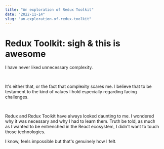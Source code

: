 ```yaml
---
title: "An exploration of Redux Toolkit"
date: "2022-11-14"
slug: "an-exploration-of-redux-toolkit"
---
```


# Redux Toolkit: sigh & this is awesome

I have never liked unnecessary complexity.

<br />

It's either that, or the fact that complexity scares me. I believe that to be testament
to the kind of values I hold especially regarding facing challenges.

<br />

Redux and Redux Toolkit have always looked daunting to me. I wondered why it was
necessary and why I had to learn them. Truth be told, as much as I wanted to be
entrenched in the React ecosystem, I didn't want to touch those technologies.

I know, feels impossible but that's genuinely how I felt.
